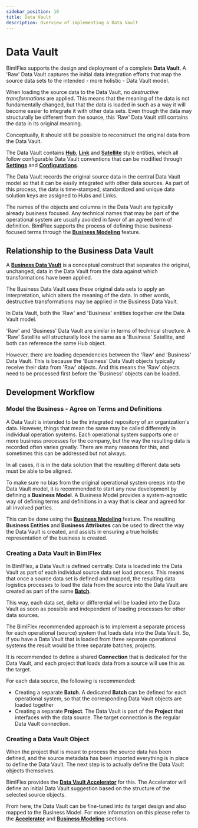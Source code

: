 ---
sidebar_position: 10
title: Data Vault
description: Overview of implementing a Data Vault
---
<head>
  <meta name="varigenceProduct" content="BimlFlex"></meta>
  <meta name="varigenceArticleType" content="Conceptual"></meta>
</head>

# Data Vault

BimlFlex supports the design and deployment of a complete **Data Vault**. A 'Raw' Data Vault captures the initial data integration efforts that map the source data sets to the intended - more holistic - Data Vault model.

When loading the source data to the Data Vault, no *destructive transformations* are applied. This means that the meaning of the data is not fundamentally changed, but that the data is loaded in such as a way it will become easier to integrate it with other data sets. Even though the data may structurally be different from the source, this 'Raw' Data Vault still contains the data in its original meaning.

Conceptually, it should still be possible to reconstruct the original data from the Data Vault.

The Data Vault contains [**Hub**](./data-vault-concept-hub), [**Link**](./data-vault-concept-link) and [**Satellite**](./data-vault-concept-satellite) style entities, which all follow configurable Data Vault conventions that can be modified through [**Settings**](../metadata-editors/setting-editor) and [**Configurations**](../metadata-editors/configuration-editor).

The Data Vault records the original source data in the central Data Vault model so that it can be easily integrated with other data sources. As part of this process, the data is time-stamped, standardized and unique data solution keys are assigned to Hubs and Links.

The names of the objects and columns in the Data Vault are typically already business focused. Any technical names that may be part of the operational system are usually avoided in favor of an agreed term of definition. BimlFlex supports the process of defining these business-focused terms through the [**Business Modeling**](../metadata-editors/business-modeling) feature.

## Relationship to the Business Data Vault

A [**Business Data Vault**](./data-vault-business-data-vault) is a conceptual construct that separates the original, unchanged, data in the Data Vault from the data against which transformations have been applied.

The Business Data Vault uses these original data sets to apply an interpretation, which alters the meaning of the data. In other words, destructive transformations may be applied in the Business Data Vault.

In Data Vault, both the 'Raw' and 'Business' entities together _are_ the Data Vault model.

'Raw' and 'Business' Data Vault are similar in terms of technical structure. A 'Raw' Satellite will structurally look the same as a 'Business' Satellite, and both can reference the same Hub object.

However, there are loading dependencies between the 'Raw' and 'Business' Data Vault. This is because the 'Business' Data Vault objects typically receive their data from 'Raw' objects. And this means the 'Raw' objects need to be processed first before the 'Business' objects can be loaded.

## Development Workflow

### Model the Business - Agree on Terms and Definitions

A Data Vault is intended to be the integrated repository of an organization's data. However, things that mean the same may be called differently in individual operation systems. Each operational system supports one or more business processes for the company, but the way the resulting data is recorded often varies greatly. There are many reasons for this, and sometimes this can be addressed but not always.

In all cases, it is in the data solution that the resulting different data sets must be able to be aligned.

To make sure no bias from the original operational system creeps into the Data Vault model, it is recommended to start any new development by defining a **Business Model**. A Business Model provides a system-agnostic way of defining terms and definitions in a way that is clear and agreed for all involved parties.

 This can be done using the [**Business Modeling**](../metadata-editors/business-modeling) feature. The resulting  **Business Entities** and **Business Attributes** can be used to direct the way the Data Vault is created, and assists in ensuring a true holistic representation of the business is created.

### Creating a Data Vault in BimlFlex

In BimlFlex, a Data Vault is defined centrally. Data is loaded into the Data Vault as part of each individual source data set load process. This means that once a source data set is defined and mapped, the resulting data logistics processes to load the data from the source into the Data Vault are created as part of the same [**Batch**](../metadata-editors/batches).

This way, each data set, delta or differential will be loaded into the Data Vault as soon as possible and independent of loading processes for other data sources.

The BimlFlex recommended approach is to implement a separate process for each operational (source) system that loads data into the Data Vault. So, if you have a Data Vault that is loaded from three separate operational systems the result would be three separate batches, projects.

It is recommended to define a shared **Connection** that is dedicated for the Data Vault, and each project that loads data from a source will use this as the target.

For each data source, the following is recommended:

* Creating a separate **Batch**. A dedicated **Batch** can be defined for each operational system, so that the corresponding Data Vault objects are loaded together
* Creating a separate **Project**. The Data Vault is part of the **Project** that interfaces with the data source. The target connection is the regular Data Vault connection.

### Creating a Data Vault Object

When the project that is meant to process the source data has been defined, and the source metadata has been imported everything is in place to define the Data Vault. The next step is to actually define the Data Vault objects themselves.

BimlFlex provides the [**Data Vault Accelerator**](../metadata-editors/accelerator) for this. The Accelerator will define an initial Data Vault suggestion based on the structure of the selected source objects.

From here, the Data Vault can be fine-tuned into its target design and also mapped to the Business Model. For more information on this please refer to the [**Accelerator**](../metadata-editors/accelerator) and [**Business Modeling**](../metadata-editors/business-modeling) sections.

